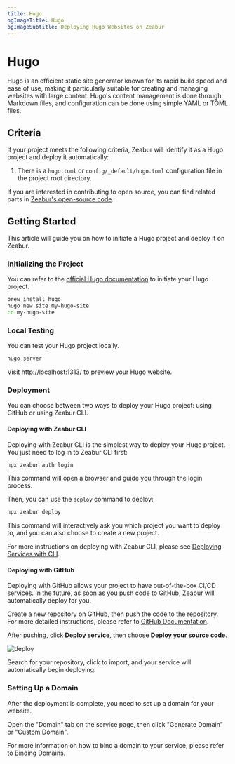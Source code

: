 ```yaml
---
title: Hugo
ogImageTitle: Hugo
ogImageSubtitle: Deploying Hugo Websites on Zeabur
---
```


<WorkingInProgress/>

# Hugo

Hugo is an efficient static site generator known for its rapid build speed and ease of use, making it particularly suitable for creating and managing websites with large content. Hugo's content management is done through Markdown files, and configuration can be done using simple YAML or TOML files.

## Criteria

If your project meets the following criteria, Zeabur will identify it as a Hugo project and deploy it automatically:

1. There is a `hugo.toml` or `config/_default/hugo.toml` configuration file in the project root directory.

If you are interested in contributing to open source, you can find related parts in [Zeabur's open-source code](https://github.com/zeabur).

## Getting Started

This article will guide you on how to initiate a Hugo project and deploy it on Zeabur.

### Initializing the Project

You can refer to the [official Hugo documentation](https://gohugo.io/getting-started/) to initiate your Hugo project.

```bash
brew install hugo
hugo new site my-hugo-site
cd my-hugo-site
```

### Local Testing

You can test your Hugo project locally.

```bash
hugo server
```

Visit http://localhost:1313/ to preview your Hugo website.

### Deployment

You can choose between two ways to deploy your Hugo project: using GitHub or using Zeabur CLI.

#### Deploying with Zeabur CLI

Deploying with Zeabur CLI is the simplest way to deploy your Hugo project. You just need to log in to Zeabur CLI first:

```bash
npx zeabur auth login
```

This command will open a browser and guide you through the login process.

Then, you can use the `deploy` command to deploy:

```bash
npx zeabur deploy
```

This command will interactively ask you which project you want to deploy to, and you can also choose to create a new project.

For more instructions on deploying with Zeabur CLI, please see [Deploying Services with CLI](/deploy/deploy-in-cli).

#### Deploying with GitHub

Deploying with GitHub allows your project to have out-of-the-box CI/CD services. In the future, as soon as you push code to GitHub, Zeabur will automatically deploy for you.

Create a new repository on GitHub, then push the code to the repository. For more detailed instructions, please refer to [GitHub Documentation](https://docs.github.com/en/github/importing-your-projects-to-github/adding-an-existing-project-to-github-using-the-command-line).

After pushing, click **Deploy service**, then choose **Deploy your source code**.

![deploy](/deploy/common/select-service.en-US.png)

Search for your repository, click to import, and your service will automatically begin deploying.

### Setting Up a Domain

After the deployment is complete, you need to set up a domain for your website.

Open the "Domain" tab on the service page, then click "Generate Domain" or "Custom Domain".

For more information on how to bind a domain to your service, please refer to [Binding Domains](/deploy/domain-binding).
